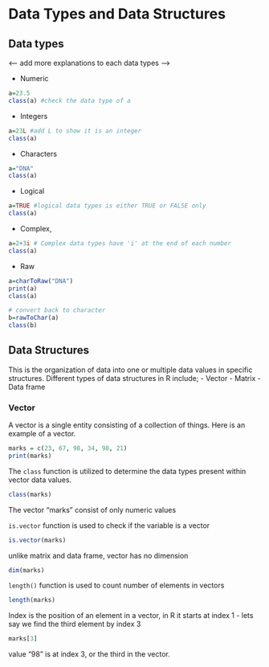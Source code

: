 # Data Types and Data Structures
## Data types 
<-- add more explanations to each data types --> 

- Numeric
```r
a=23.5
class(a) #check the data type of a 
```

- Integers
```r
a=23L #add L to show it is an integer
class(a)
```

- Characters
```r
a="DNA"
class(a)
```

- Logical 
```r
a=TRUE #logical data types is either TRUE or FALSE only
class(a)
```

- Complex, 
```r
a=2+3i # Complex data types have 'i' at the end of each number
class(a)
```

- Raw
```r
a=charToRaw("DNA")
print(a)
class(a)

# convert back to character 
b=rawToChar(a)
class(b)
```

## Data Structures 
This is the organization of data into one or multiple data values in specific structures. Different types of data structures in R include;
- Vector
- Matrix
- Data frame

### Vector
A vector is a single entity consisting of a collection of things. Here is an example of a vector.
```r
marks = c(23, 67, 98, 34, 98, 21)
print(marks)
```

The `class` function is utilized to determine the data types present within vector data values.
```r
class(marks)
```
The vector "marks" consist of only numeric values 

`is.vector` function is used to check if the variable is a vector 
```r
is.vector(marks)
```

unlike matrix and data frame, vector has no dimension 
```r
dim(marks)
```

`length()` function is used to count number of elements in vectors
```r
length(marks)
```

Index is the position of an element in a vector, in R it starts at index 1 - lets say we find the third element by index 3
```r
marks[3]
```
 value "98" is at index 3, or the third in the vector. 
 
 
